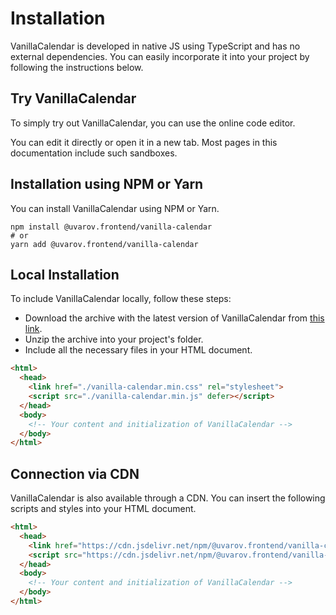 # Installation

VanillaCalendar is developed in native JS using TypeScript and has no external dependencies. You can easily incorporate it into your project by following the instructions below.

## Try VanillaCalendar

To simply try out VanillaCalendar, you can use the online code editor.

<Sandbox example="try-vanilla-calendar" />

You can edit it directly or open it in a new tab. Most pages in this documentation include such sandboxes.

## Installation using NPM or Yarn

You can install VanillaCalendar using NPM or Yarn.

```shell
npm install @uvarov.frontend/vanilla-calendar
# or
yarn add @uvarov.frontend/vanilla-calendar
```

## Local Installation

To include VanillaCalendar locally, follow these steps:

- Download the archive with the latest version of VanillaCalendar from [this link](https://vanilla-calendar.com/vanilla-calendar.zip).
- Unzip the archive into your project's folder.
- Include all the necessary files in your HTML document.

```html
<html>
  <head>
    <link href="./vanilla-calendar.min.css" rel="stylesheet">
    <script src="./vanilla-calendar.min.js" defer></script>
  </head>
  <body>
    <!-- Your content and initialization of VanillaCalendar -->
  </body>
</html>
```

## Connection via CDN

VanillaCalendar is also available through a CDN. You can insert the following scripts and styles into your HTML document.

```html
<html>
  <head>
    <link href="https://cdn.jsdelivr.net/npm/@uvarov.frontend/vanilla-calendar/build/vanilla-calendar.min.css" rel="stylesheet">
    <script src="https://cdn.jsdelivr.net/npm/@uvarov.frontend/vanilla-calendar/build/vanilla-calendar.min.js" defer></script>
  </head>
  <body>
    <!-- Your content and initialization of VanillaCalendar -->
  </body>
</html>
```
